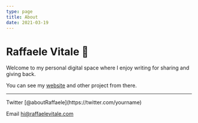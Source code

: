 ```yaml
---
type: page
title: About
date: 2021-03-19
---
```


# Raffaele Vitale 🌋

Welcome to my personal digital space where I enjoy writing for sharing and giving back.

You can see my [website](https://raffaelevitale.com) and other project from there.


---

<div>
  Twitter [@aboutRaffaele](https://twitter.com/yourname)
  
  Email [hi@raffaelevitale.com](mailto:hi@raffaelevitale.com)
</div>
